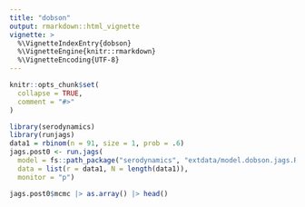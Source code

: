 ```yaml
---
title: "dobson"
output: rmarkdown::html_vignette
vignette: >
  %\VignetteIndexEntry{dobson}
  %\VignetteEngine{knitr::rmarkdown}
  %\VignetteEncoding{UTF-8}
---
```


```r
knitr::opts_chunk$set(
  collapse = TRUE,
  comment = "#>"
)
```

```r
library(serodynamics)
library(runjags)
data1 = rbinom(n = 91, size = 1, prob = .6)
jags.post0 <- run.jags(
  model = fs::path_package("serodynamics", "extdata/model.dobson.jags.R"),
  data = list(r = data1, N = length(data1)),
  monitor = "p")

jags.post0$mcmc |> as.array() |> head()
```

